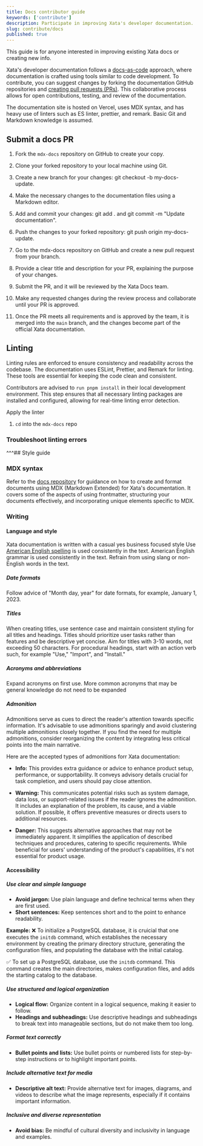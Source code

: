 ```yaml
---
title: Docs contributor guide
keywords: ['contribute']
description: Participate in improving Xata's developer documentation.
slug: contribute/docs
published: true
---
```


This guide is for anyone interested in improving existing Xata docs or creating new info.

Xata's developer documentation follows a [docs-as-code](https://www.writethedocs.org/guide/docs-as-code/) approach, where documentation is crafted using tools similar to code development. To contribute, you can suggest changes by forking the documentation GitHub repositories and [creating pull requests (PRs)](submit-a-contribution). This collaborative process allows for open contributions, testing, and review of the documentation.

<Alert status="info">
  The documentation site is hosted on Vercel, uses MDX syntax, and has heavy use of linters such as ES linter, prettier,
  and remark. Basic Git and Markdown knowledge is assumed.
</Alert>

## Submit a docs PR

1.  Fork the `mdx-docs` repository on GitHub to create your copy.

2.  Clone your forked repository to your local machine using Git.

3.  Create a new branch for your changes: git checkout -b my-docs-update.

4.  Make the necessary changes to the documentation files using a Markdown editor.

5.  Add and commit your changes: git add . and git commit -m "Update documentation".

6.  Push the changes to your forked repository: git push origin my-docs-update.

7.  Go to the mdx-docs repository on GitHub and create a new pull request from your branch.

8.  Provide a clear title and description for your PR, explaining the purpose of your changes.

9.  Submit the PR, and it will be reviewed by the Xata Docs team.

10. Make any requested changes during the review process and collaborate until your PR is approved.

11. Once the PR meets all requirements and is approved by the team, it is merged into the `main` branch, and the changes become part of the official Xata documentation.

## Linting

Linting rules are enforced to ensure consistency and readability across the codebase. The documentation uses ESLint, Prettier, and Remark for linting. These tools are essential for keeping the code clean and consistent.

Contributors are advised to `run pnpm install` in their local development environment. This step ensures that all necessary linting packages are installed and configured, allowing for real-time linting error detection.

Apply the linter

1.  `cd` into the `mdx-docs` repo

### Troubleshoot linting errors

^^^## Style guide

### MDX syntax

Refer to the [docs repository](https://github.com/xataio/mdx-docs?tab=readme-ov-file) for guidance on how to create and format documents using MDX (Markdown Extended) for Xata's documentation. It covers some of the aspects of using frontmatter, structuring your documents effectively, and incorporating unique elements specific to MDX.

### Writing

#### Language and style

Xata documentation is written with a casual yes business focused style Use [American English spelling](https://www.merriam-webster.com/) is used consistently in the text. American English grammar is used consistently in the text. Refrain from using slang or non-English words in the text.

##### Date formats

Follow advice of "Month day, year" for date formats, for example, January 1, 2023.

##### Titles

When creating titles, use sentence case and maintain consistent styling for all titles and headings. Titles should prioritize user tasks rather than features and be descriptive yet concise. Aim for titles with 3-10 words, not exceeding 50 characters. For procedural headings, start with an action verb such, for example "Use," "Import", and "Install."

##### Acronyms and abbreviations

Expand acronyms on first use. More common acronyms that may be general knowledge do not need to be expanded

##### Admonition

Admonitions serve as cues to direct the reader's attention towards specific information. It's advisable to use admonitions sparingly and avoid clustering multiple admonitions closely together. If you find the need for multiple admonitions, consider reorganizing the content by integrating less critical points into the main narrative.

Here are the accepted types of admonitions forr Xata documentation:

- **Info:** This provides extra guidance or advice to enhance product setup, performance, or supportability. It conveys advisory details crucial for task completion, and users should pay close attention.

- **Warning:** This communicates potential risks such as system damage, data loss, or support-related issues if the reader ignores the admonition. It includes an explanation of the problem, its cause, and a viable solution. If possible, it offers preventive measures or directs users to additional resources.

- **Danger:** This suggests alternative approaches that may not be immediately apparent. It simplifies the application of described techniques and procedures, catering to specific requirements. While beneficial for users' understanding of the product's capabilities, it's not essential for product usage.

#### Accessibility

##### Use clear and simple language

- **Avoid jargon:** Use plain language and define technical terms when they are first used.
- **Short sentences:** Keep sentences short and to the point to enhance readability.

**Example:**
❌ To initialize a PostgreSQL database, it is cruicial that one executes the `initdb` command, which establishes the necessary environment by creating the primary directory structure, generating the configuration files, and populating the database with the initial catalog.

✅ To set up a PostgreSQL database, use the `initdb` command. This command creates the main directories, makes configuration files, and adds the starting catalog to the database.

##### Use structured and logical organization

- **Logical flow:** Organize content in a logical sequence, making it easier to follow.
- **Headings and subheadings:** Use descriptive headings and subheadings to break text into manageable sections, but do not make them too long.

##### Format text correctly

- **Bullet points and lists:** Use bullet points or numbered lists for step-by-step instructions or to highlight important points.

##### Include alternative text for media

- **Descriptive alt text:** Provide alternative text for images, diagrams, and videos to describe what the image represents, especially if it contains important information.

##### Inclusive and diverse representation

- **Avoid bias:** Be mindful of cultural diversity and inclusivity in language and examples.

